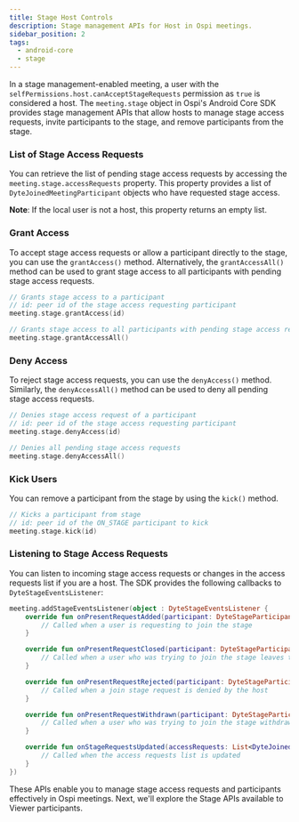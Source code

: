 ```yaml
---
title: Stage Host Controls
description: Stage management APIs for Host in Ospi meetings.
sidebar_position: 2
tags:
  - android-core
  - stage
---
```


In a stage management-enabled meeting, a user with the `selfPermissions.host.canAcceptStageRequests` permission as `true` is 
considered a host. The `meeting.stage` object in Ospi's Android Core SDK provides stage management APIs that allow hosts to 
manage stage access requests, invite participants to the stage, and remove participants from the stage.

### List of Stage Access Requests

You can retrieve the list of pending stage access requests by accessing the `meeting.stage.accessRequests` property. This property 
provides a list of `DyteJoinedMeetingParticipant` objects who have requested stage access.

**Note**: If the local user is not a host, this property returns an empty list.

### Grant Access

To accept stage access requests or allow a participant directly to the stage, you can use the `grantAccess()` method. 
Alternatively, the `grantAccessAll()` method can be used to grant stage access to all participants with pending stage access requests.

```kotlin
// Grants stage access to a participant
// id: peer id of the stage access requesting participant
meeting.stage.grantAccess(id)

// Grants stage access to all participants with pending stage access requests
meeting.stage.grantAccessAll()
```

### Deny Access

To reject stage access requests, you can use the `denyAccess()` method. Similarly, the `denyAccessAll()` method can be used to 
deny all pending stage access requests.

```kotlin
// Denies stage access request of a participant
// id: peer id of the stage access requesting participant
meeting.stage.denyAccess(id)

// Denies all pending stage access requests
meeting.stage.denyAccessAll()
```

### Kick Users

You can remove a participant from the stage by using the `kick()` method.

```kotlin
// Kicks a participant from stage
// id: peer id of the ON_STAGE participant to kick
meeting.stage.kick(id)
```

### Listening to Stage Access Requests

You can listen to incoming stage access requests or changes in the access requests list if you are a host. The SDK provides the 
following callbacks to `DyteStageEventsListener`:

```kotlin
meeting.addStageEventsListener(object : DyteStageEventsListener {
    override fun onPresentRequestAdded(participant: DyteStageParticipant) {
        // Called when a user is requesting to join the stage
    }

    override fun onPresentRequestClosed(participant: DyteStageParticipant) {
        // Called when a user who was trying to join the stage leaves the call
    }

    override fun onPresentRequestRejected(participant: DyteStageParticipant) {
        // Called when a join stage request is denied by the host
    }

    override fun onPresentRequestWithdrawn(participant: DyteStageParticipant) {
        // Called when a user who was trying to join the stage withdraws their request to join
    }

    override fun onStageRequestsUpdated(accessRequests: List<DyteJoinedMeetingParticipant>) {
        // Called when the access requests list is updated
    }
})
```

These APIs enable you to manage stage access requests and participants effectively in Ospi meetings. Next, we'll explore the 
Stage APIs available to Viewer participants.


